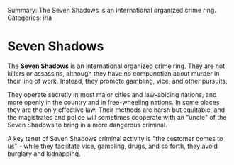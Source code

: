 Summary: The Seven Shadows is an international organized crime ring.
Categories: iria

= Seven Shadows =

The '''Seven Shadows''' is an international organized crime ring.  They are not killers or assassins, although they have no compunction about murder in their line of work.  Instead, they promote gambling, vice, and other pursuits.

They operate secretly in most major cities and law-abiding nations, and more openly in the country and in free-wheeling nations.  In some places they are the only effective law.  Their methods are harsh but equitable, and the magistrates and police will sometimes cooperate with an "uncle" of the Seven Shadows to bring in a more dangerous criminal.

A key tenet of Seven Shadows criminal activity is "the customer comes to us" - while they facilitate vice, gambling, drugs, and so forth, they avoid burglary and kidnapping.
